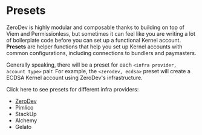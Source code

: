 # Presets

ZeroDev is highly modular and composable thanks to building on top of Viem and Permissionless, but sometimes it can feel like you are writing a lot of boilerplate code before you can set up a functional Kernel account.  **Presets** are helper functions that help you set up Kernel accounts with common configurations, including connections to bundlers and paymasters.

Generally speaking, there will be a preset for each `<infra provider, account type>` pair.  For example, the `<zerodev, ecdsa>` preset will create a ECDSA Kernel account using ZeroDev's infrastructure.

Click here to see presets for different infra providers:

- [ZeroDev](/sdk/presets/zerodev)
- Pimlico
- StackUp
- Alchemy
- Gelato
